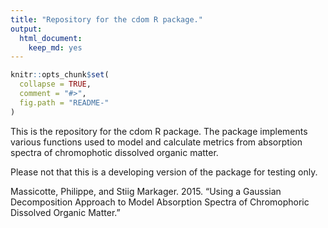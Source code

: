 ```yaml
---
title: "Repository for the cdom R package."
output: 
  html_document: 
    keep_md: yes
---
```


```r
knitr::opts_chunk$set(
  collapse = TRUE,
  comment = "#>",
  fig.path = "README-"
)
```

This is the repository for the cdom R package. The package implements various functions used to model and calculate metrics from absorption spectra of chromophotic dissolved organic matter. 

Please not that this is a developing version of the package for testing only.

Massicotte, Philippe, and Stiig Markager. 2015. “Using a Gaussian Decomposition Approach to Model Absorption Spectra of Chromophoric Dissolved Organic Matter.”

